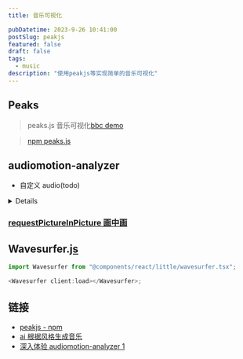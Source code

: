 ```yaml
---
title: 音乐可视化

pubDatetime: 2023-9-26 10:41:00
postSlug: peakjs
featured: false
draft: false
tags:
  - music
description: "使用peakjs等实现简单的音乐可视化"
---
```


## Peaks

> peaks.js 音乐可视化[bbc demo](https://waveform.prototyping.bbc.co.uk/)

> [npm peaks.js](https://www.npmjs.com/package/peaks.js)


<Peaks client:load />

## audiomotion-analyzer


<Motion client:load />

- 自定义 audio(todo)

<details>

```tsx
import React, {
  useRef,
  useLayoutEffect,
  useState,
  useEffect,
  MouseEvent,
} from "react";
// import './Audio.css';
import uniqueId from "lodash.uniqueid";

function transTime(value: number) {
  var time = "";
  var h = parseInt(`${value / 3600}`);
  value %= 3600;
  var m = parseInt(`${value / 60}`);
  var s = parseInt(`${value % 60}`);
  if (h > 0) {
    time = formatTime(h + ":" + m + ":" + s);
  } else {
    time = formatTime(m + ":" + s);
  }

  return time;
}

function formatTime(value: string) {
  var time = "";
  var s = value.split(":");
  var i = 0;
  for (; i < s.length - 1; i++) {
    time += s[i].length === 1 ? "0" + s[i] : s[i];
    time += ":";
  }
  time += s[i].length === 1 ? "0" + s[i] : s[i];

  return time;
}

export const Audio: React.FC<any> = props => {
  const { src, width = "80%", height = "30px" } = props;

  const audioRef = useRef<HTMLAudioElement>(null);
  const barBgRef = useRef<HTMLDivElement>(null);
  const barRef = useRef<HTMLDivElement>(null);
  const dotRef = useRef<HTMLSpanElement>(null);
  const uidRef = useRef<string>(uniqueId());

  const [toggle, setToggle] = useState<boolean>(true);
  const [progress, setProgress] = useState<number>(0);
  const [duration, setDuration] = useState<string>("00 : 00");
  const [currentTime, setCurrentTime] = useState<string>("00:00");

  useLayoutEffect(() => {
    if (audioRef.current && src) {
      audioRef.current.addEventListener("play", (e: Event) => {
        const pid = (e.target as HTMLAudioElement).getAttribute("pid");
        const audios = document.querySelectorAll("audio");
        console.log(audios);

        console.log("pid", pid);
        audios.forEach((element, index) => {
          if (element.getAttribute("pid") === pid) return;
          element.pause();
        });
      });

      audioRef.current.addEventListener("loadedmetadata", e => {
        const duration = transTime(
          (e.target as HTMLAudioElement).duration as number
        );
        setDuration(duration);
      });
      audioRef.current.addEventListener("play", _res => {
        setToggle(false);
      });
      audioRef.current.addEventListener("pause", () => {
        setToggle(true);
      });
      audioRef.current.addEventListener("timeupdate", e => {
        let value =
          (e.target as HTMLAudioElement).currentTime /
          (audioRef.current as HTMLAudioElement).duration;
        setProgress(value * 100);
        setCurrentTime(transTime((e.target as HTMLAudioElement).currentTime));
        // console.log('timeupdate res', res.target.currentTime);
      });
    }
    return () => {};
  }, [src]);

  useEffect(() => {
    if (dotRef.current && src) {
      const position = {
        oriOffestLeft: 0, // 移动开始时进度条的点距离进度条的偏移值
        oriX: 0, // 移动开始时的x坐标
        maxLeft: 0, // 向左最大可拖动距离
        maxRight: 0, // 向右最大可拖动距离
      };
      let flag = false; // 标记是否拖动开始

      // 按下
      const down = (event: TouchEvent | MouseEvent) => {
        if (!audioRef.current?.paused || audioRef.current.currentTime !== 0) {
          flag = true;
          position.oriOffestLeft = dotRef.current?.offsetLeft ?? 0; // 初始位置
          position.oriX = position.oriX =
            event instanceof TouchEvent
              ? event.touches[0].clientX
              : event.clientX; // 要同时适配mousedown和touchstart事件
          position.maxLeft = position.oriOffestLeft; // 向左最大可拖动距离
          position.maxRight =
            barBgRef.current?.offsetWidth ?? 0 - position.oriOffestLeft; // 向右边最大可拖动距离

          if (event && event.preventDefault) {
            event.preventDefault();
          } else {
            (event as TouchEvent).returnValue = false;
          }

          // 禁止事件冒泡
          if (event && event.stopPropagation) {
            event.stopPropagation();
          }
        }
      };
      // 移动
      const move = (event: TouchEvent | MouseEvent) => {
        if (flag && barBgRef.current) {
          let clientX =
            event instanceof TouchEvent
              ? event.touches[0].clientX
              : event.clientX; // 要同时适配mousemove和touchmove事件

          let length = clientX - position.oriX;
          if (length > position.maxRight) {
            length = position.maxRight;
          } else if (length < -position.maxLeft) {
            length = -position.maxLeft;
          }
          // let pgsWidth = barBgRef.current?.offsetWidth;
          let pgsWidth = parseFloat(
            window.getComputedStyle(barBgRef.current).width.replace("px", "")
          );
          let rate = (position.oriOffestLeft + length) / pgsWidth;

          console.log("===", position.oriOffestLeft, length);

          console.log(
            "偏移总长比例",
            (audioRef.current as HTMLAudioElement).duration * rate,
            rate
          );
          (audioRef.current as HTMLAudioElement).currentTime =
            (audioRef.current as HTMLAudioElement).duration * rate;
        }
      };
      // 结束
      const end = () => {
        flag = false;
      };

      // 鼠标按下时
      dotRef.current.addEventListener("mousedown", down as any, false);
      dotRef.current.addEventListener("touchstart", down, false);

      // 开始拖动
      document.addEventListener("mousemove", move as any, false);
      document.addEventListener("touchmove", move, false);

      // 拖动结束
      document.addEventListener("mouseup", end, false);
      barBgRef.current?.addEventListener("touchend", end, false);
    }
  }, [src]);

  const handlePaly = () => {
    if (toggle && src) {
      audioRef.current?.play();
      return;
    }
    audioRef.current?.pause();
    return;
  };

  return (
    <>
      <audio
        //@ts-ignore
        pid={uidRef.current}
        controls={false}
        src={src}
        preload="metadata"
        ref={audioRef}
      >
        您的浏览器不支持 audio 标签
      </audio>
      <div className="audio-container" style={{ width, height }}>
        <div className="audio-toggle" onClick={handlePaly}>
          {toggle && src ? ">" : "||"}
        </div>
        <div className="audio-progress-bar-bg h-[20px]" ref={barBgRef}>
          <span
            ref={dotRef}
            className="progressDot"
            style={{ left: `${progress - 2}%` }}
          ></span>
          <div
            ref={barRef}
            className="audio-progress-bar h-full bg-[#e0e0e0]"
            style={{
              width: `${progress}%`,
            }}
          ></div>
        </div>
        <div className="audio-time">
          {currentTime}/{duration}
        </div>
      </div>
    </>
  );
};
export default Audio;
```

</details>

### [requestPictureInPicture 画中画](https://developer.mozilla.org/zh-CN/docs/Web/API/HTMLVideoElement/requestPictureInPicture)

## Wavesurfer.[js](https://wavesurfer.xyz/)

```js
import Wavesurfer from "@components/react/little/wavesurfer.tsx";

<Wavesurfer client:load></Wavesurfer>;
```

## 链接

- [peakjs - npm](https://www.npmjs.com/package/peaks.js)
- [ai 根据风格生成音乐](https://bgmcat.com/home)
- [深入体验 audiomotion-analyzer 1](/notes_astro3/fantastic/music)
